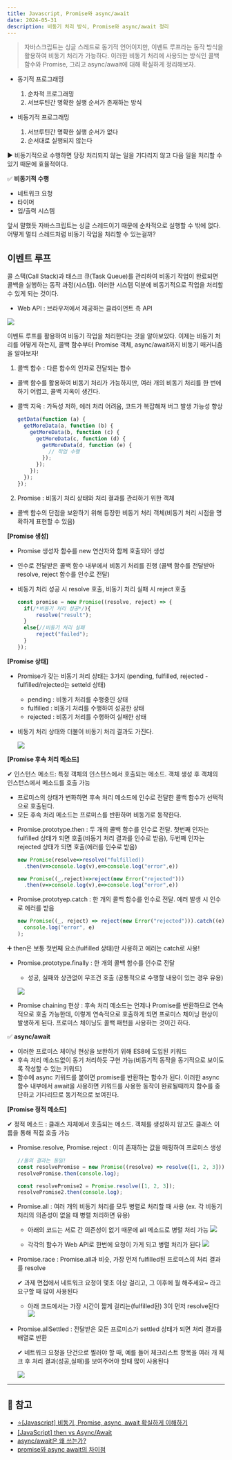 ```yaml
---
title: Javascript, Promise와 async/await
date: 2024-05-31
description: 비동기 처리 방식, Promise와 async/await 정리
---
```


> 자바스크립트는 싱글 스레드로 동기적 언어이지만, 이벤트 루프라는 동작 방식을 활용하여 비동기 처리가 가능하다.
> 이러한 비동기 처리에 사용되는 방식인 콜백 함수와 Promise, 그리고 async/await에 대해 확실하게 정리해보자.

- 동기적 프로그래밍

  1. 순차적 프로그래밍
  2. 서브루틴간 명확한 실행 순서가 존재하는 방식

- 비동기적 프로그래밍

  1. 서브루틴간 명확한 실행 순서가 없다
  2. 순서대로 실행되지 않는다

▶ 비동기적으로 수행하면 당장 처리되지 않는 일을 기다리지 않고 다음 일을 처리할 수 있기 때문에 효율적이다.

✅ **비동기적 수행**

- 네트워크 요청
- 타이머
- 입/출력 시스템

앞서 말했듯 자바스크립트는 싱글 스레드이기 때문에 순차적으로 실행할 수 밖에 없다. 어떻게 멀티 스레드처럼
비동기 작업을 처리할 수 있는걸까?

## 이벤트 루프

콜 스택(Call Stack)과 태스크 큐(Task Queue)를 관리하여 비동기 작업이 완료되면 콜백을 실행하는 동작 과정(시스템).
이러한 시스템 덕분에 비동기적으로 작업을 처리할 수 있게 되는 것이다.

- Web API : 브라우저에서 제공하는 클라이언트 측 API

![](/learned/js-promise-1.jpg)

이벤트 루프를 활용하여 비동기 작업을 처리한다는 것을 알아보았다. 이제는 비동기 처리를 어떻게 하는지, 콜백 함수부터
Promise 객체, async/await까지 비동기 매커니즘을 알아보자!

1. 콜백 함수 : 다른 함수의 인자로 전달되는 함수

- 콜백 함수를 활용하여 비동기 처리가 가능하지만, 여러 개의 비동기 처리를 한 번에 하기 어렵고, 콜백 지옥이 생긴다.
- 콜백 지옥
  : 가독성 저하, 에러 처리 어려움, 코드가 복잡해져 버그 발생 가능성 향상

  ```js
  getData(function (a) {
    getMoreData(a, function (b) {
      getMoreData(b, function (c) {
        getMoreData(c, function (d) {
          getMoreData(d, function (e) {
            // 작업 수행
          });
        });
      });
    });
  });
  ```

2. Promise : 비동기 처리 상태와 처리 결과를 관리하기 위한 객체

- 콜백 함수의 단점을 보완하기 위해 등장한 비동기 처리 객체(비동기 처리 시점을 명확하게 표현할 수 있음)

**[Promise 생성]**

- Promise 생성자 함수를 new 연산자와 함께 호출되어 생성
- 인수로 전달받은 콜백 함수 내부에서 비동기 처리를 진행 (콜백 함수를 전달받아 resolve, reject 함수를 인수로 전달)
- 비동기 처리 성공 시 resolve 호출, 비동기 처리 실패 시 reject 호출

  ```js
  const promise = new Promise((resolve, reject) => {
    if(/*비동기 처리 성공*/){
        resolve("result");
    }
    else{//비동기 처리 실패
        reject("failed");
    }
  });
  ```

**[Promise 상태]**

- Promise가 갖는 비동기 처리 상태는 3가지 (pending, fulfilled, rejected - fulfilled/rejected는 setteld 상태)

  - pending : 비동기 처리를 수행중인 상태
  - fulfilled : 비동기 처리를 수행하여 성공한 상태
  - rejected : 비동기 처리를 수행하여 실패한 상태

- 비동기 처리 상태와 더불어 비동기 처리 결과도 가진다.

  ![](/learned/js-promise-2.jpg)

**[Promise 후속 처리 메소드]**

✔ 인스턴스 메소드: 특정 객체의 인스턴스에서 호출되는 메소드. 객체 생성 후 객체의 인스턴스에서 메소드를 호출 가능

- 프로미스의 상태가 변화하면 후속 처리 메소드에 인수로 전달한 콜백 함수가 선택적으로 호출된다.
- 모든 후속 처리 메소드는 프로미스를 반환하며 비동기로 동작한다.

* Promise.prototype.then
  : 두 개의 콜백 함수를 인수로 전달. 첫번째 인자는 fulfilled 상태가 되면 호출(비동기 처리 결과를 인수로 받음),
  두번째 인자는 rejected 상태가 되면 호출(에러를 인수로 받음)

  ```js
  new Promise(resolve=>resolve("fulfilled))
    .then(v=>console.log(v),e=>console.log("error",e))

  new Promise((_,reject)=>reject(new Error("rejected")))
    .then(v=>console.log(v),e=>console.log("error",e))
  ```

* Promise.prototyep.catch
  : 한 개의 콜백 함수를 인수로 전달. 에러 발생 시 인수로 에러를 받음

  ```js
  new Promise((_, reject) => reject(new Error("rejected"))).catch((e) =>
    console.log("error", e)
  );
  ```

➕ then은 보통 첫번째 요소(fulfilled 상태)만 사용하고 에러는 catch로 사용!

- Promise.prototype.finally
  : 한 개의 콜백 함수를 인수로 전달

  - 성공, 실패와 상관없이 무조건 호출 (공통적으로 수행할 내용이 있는 경우 유용)

  ![](/learned/js-promise-3.jpg)

* Promise chaining 현상 : 후속 처리 메소드는 언제나 Promise를 반환하므로 연속적으로 호출 가능한데, 이렇게 연속적으로
  호출하게 되면 프로미스 체이닝 현상이 발생하게 된다. 프로미스 체이닝도 콜백 패턴을 사용하는 것이긴 하다.

✅ **async/await**

- 이러한 프로미스 체이닝 현상을 보완하기 위해 ES8에 도입된 키워드
- 후속 처리 메소드없이 동기 처리하듯 구현 가능(비동기적 동작을 동기적으로 보이도록 작성할 수 있는 키워드)
- 함수에 async 키워드를 붙이면 promise를 반환하는 함수가 된다. 이러한 async 함수 내부에서 await을 사용하면
  키워드를 사용한 동작이 완료될때까지 함수를 중단하고 기다리므로 동기적으로 보여진다.

**[Promise 정적 메소드]**

✔ 정적 메소드 : 클래스 자체에서 호출되는 메소드. 객체를 생성하지 않고도 클래스 이름을 통해 직접 호출 가능

- Promise.resolve, Promise.reject
  : 이미 존재하는 값을 매핑하여 프로미스 생성

  ```js
  //둘의 결과는 동일!
  const resolvePromise = new Promise((resolve) => resolve([1, 2, 3]));
  resolvePromise.then(console.log);

  const resolvePromise2 = Promise.resolve([1, 2, 3]);
  resolvePromise2.then(console.log);
  ```

- Promise.all
  : 여러 개의 비동기 처리를 모두 병렬로 처리할 때 사용 (ex. 각 비동기 처리의 의존성이 없을 때 병렬 처리하면 유용)

  - 아래의 코드는 서로 간 의존성이 없기 때문에 all 메소드로 병렬 처리 가능
    ![](/learned/js-promise-4.jpg)

  - 각각의 함수가 Web API로 한번에 요청이 가게 되고 병렬 처리가 된다
    ![](/learned/js-promise-5.jpg)

- Promise.race
  : Promise.all과 비슷, 가장 먼저 fulfilled된 프로미스의 처리 결과를 resolve

  ✔ 과제 면접에서 네트워크 요청이 몇초 이상 걸리고, 그 이후에 뭘 해주세요~ 라고 요구할 때 많이 사용된다

  - 아래 코드에서는 가장 시간이 짧게 걸리는(fulfilled된) 3이 먼저 resolve된다
    ![](/learned/js-promise-6.jpg)

- Promise.allSettled
  : 전달받은 모든 프로미스가 settled 상태가 되면 처리 결과를 배열로 반환

  ✔ 네트워크 요청을 단건으로 찔러야 할 때, 예를 들어 체크리스트 항목을 여러 개 체크 후 처리 결과(성공,실패)를
  보여주어야 할때 많이 사용된다

  ![](/learned/js-promise-7.jpg)

<hr />

## 📌 참고

- [⭐[Javascript] 비동기, Promise, async, await 확실하게 이해하기](https://springfall.cc/article/2022-11/easy-promise-async-await)
- [[JavaScript] then vs Async/Await](https://bum-developer.tistory.com/entry/JavaScript-then-vs-AsyncAwait)
- [async/await은 왜 쓰는가?](https://oagree0123.tistory.com/entry/asyncawait%EC%9D%80-%EC%99%9C-%EC%93%B0%EB%8A%94%EA%B0%80)
- [promise와 async await의 차이점](https://mong-blog.tistory.com/entry/promise%EC%99%80-async-await%EC%9D%98-%EC%B0%A8%EC%9D%B4%EC%A0%90#google_vignette)
